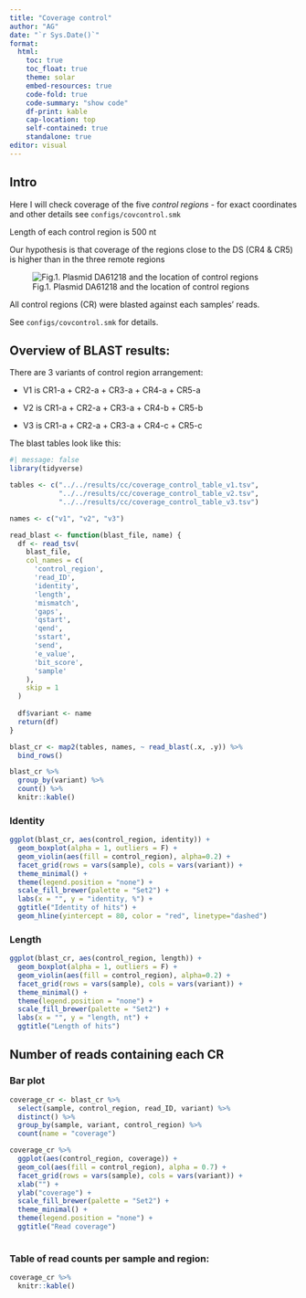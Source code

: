 ```yaml
---
title: "Coverage control"
author: "AG"
date: "`r Sys.Date()`"
format:
  html:
    toc: true
    toc_float: true
    theme: solar
    embed-resources: true
    code-fold: true
    code-summary: "show code"
    df-print: kable
    cap-location: top
    self-contained: true
    standalone: true
editor: visual
---
```


## Intro

Here I will check coverage of the five *control regions* - for exact coordinates and other details see `configs/covcontrol.smk`

Length of each control region is 500 nt

Our hypothesis is that coverage of the regions close to the DS (CR4 & CR5) is higher than in the three remote regions

![Fig.1. Plasmid DA61218 and the location of control regions](../../images/plasmid_I-scel_full_map.png)

All control regions (CR) were blasted against each samples' reads. 

See `configs/covcontrol.smk` for details.

## Overview of BLAST results:

There are 3 variants of control region arrangement:

 - V1 is CR1-a + CR2-a + CR3-a + CR4-a + CR5-a

 - V2 is CR1-a + CR2-a + CR3-a + CR4-b + CR5-b

 - V3 is CR1-a + CR2-a + CR3-a + CR4-c + CR5-c

The blast tables look like this:

```r
#| message: false
library(tidyverse)

tables <- c("../../results/cc/coverage_control_table_v1.tsv", 
            "../../results/cc/coverage_control_table_v2.tsv",
            "../../results/cc/coverage_control_table_v3.tsv")

names <- c("v1", "v2", "v3")

read_blast <- function(blast_file, name) {
  df <- read_tsv(
    blast_file,
    col_names = c(
      'control_region',
      'read_ID',
      'identity',
      'length',
      'mismatch',
      'gaps',
      'qstart',
      'qend',
      'sstart',
      'send',
      'e_value',
      'bit_score',
      'sample'
    ),
    skip = 1
  )
  
  df$variant <- name
  return(df)
}

blast_cr <- map2(tables, names, ~ read_blast(.x, .y)) %>% 
  bind_rows()

blast_cr %>% 
  group_by(variant) %>% 
  count() %>% 
  knitr::kable()
```

### Identity

```r
ggplot(blast_cr, aes(control_region, identity)) +
  geom_boxplot(alpha = 1, outliers = F) +
  geom_violin(aes(fill = control_region), alpha=0.2) +
  facet_grid(rows = vars(sample), cols = vars(variant)) +
  theme_minimal() +
  theme(legend.position = "none") +
  scale_fill_brewer(palette = "Set2") +
  labs(x = "", y = "identity, %") +
  ggtitle("Identity of hits") +
  geom_hline(yintercept = 80, color = "red", linetype="dashed")
```

### Length

```r
ggplot(blast_cr, aes(control_region, length)) +
  geom_boxplot(alpha = 1, outliers = F) +
  geom_violin(aes(fill = control_region), alpha=0.2) +
  facet_grid(rows = vars(sample), cols = vars(variant)) +
  theme_minimal() +
  theme(legend.position = "none") +
  scale_fill_brewer(palette = "Set2") +
  labs(x = "", y = "length, nt") +
  ggtitle("Length of hits")
```

## Number of reads containing each CR

### Bar plot

```r
coverage_cr <- blast_cr %>% 
  select(sample, control_region, read_ID, variant) %>% 
  distinct() %>% 
  group_by(sample, variant, control_region) %>% 
  count(name = "coverage") 

coverage_cr %>% 
  ggplot(aes(control_region, coverage)) +
  geom_col(aes(fill = control_region), alpha = 0.7) +
  facet_grid(rows = vars(sample), cols = vars(variant)) +
  xlab("") +
  ylab("coverage") +
  scale_fill_brewer(palette = "Set2") +
  theme_minimal() +
  theme(legend.position = "none") +
  ggtitle("Read coverage")
  
```

### Table of read counts per sample and region:

```r
coverage_cr %>% 
  knitr::kable()
```
